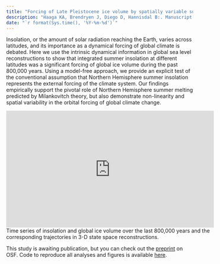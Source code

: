```yaml
---
title: "Forcing of Late Pleistocene ice volume by spatially variable summer energy"
description: "Haaga KA, Brendryen J, Diego D, Hannisdal B:. Manuscript preprint available."
date: "`r format(Sys.time(), '%Y-%m-%d')`"
---
```


Insolation, or the amount of solar radiation reaching the Earth, varies across latitudes, and its importance as a dynamical forcing of global climate is debated. Here we use the intrinsic dynamical information in global sea level reconstructions to show that integrated summer insolation at different latitudes was a significant forcing of global ice volume during the past 800,000 years. Using a model-free approach, we provide an explicit test of the conventional assumption that Northern Hemisphere summer insolation represents the external forcing of the climate system. Our findings empirically support the pivotal role of Northern Hemisphere summer melting predicted by Milankovitch theory, but also demonstrate non-linearity and spatial variability in the orbital forcing of global climate change.

<center>
<iframe width="560" height="315" src="https://www.youtube.com/embed/4XADRLUrCEA?rel=0" frameborder="0" allowfullscreen></iframe>
<div style='width: 560px; text-align: left;'>Time series of insolation and global ice volume over the last 800,000 years and the corresponding trajectories in 3-D state space reconstructions.</div>
</center>

</p>
  
</p>

This study is awaiting publication, but you can check out the <a href="https://osf.io/c2dzv/">preprint</a> on OSF.
Code to reproduce all analyses and figures is available  <a href="https://github.com/kahaaga/Haaga_et_al_insolation">here</a>.

